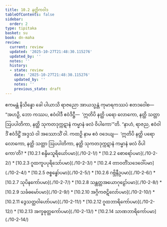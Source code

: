 ```yaml
---
title: 10.2 နတ္ထိကဝါဒ
tableOfContents: false
sidebar:
  order: 2
type: tipitaka
basket: su
book: dn-maha
review:
  current: review
  updated: '2025-10-27T21:48:30.115276'
  updated_by: ''
  notes: ''
  history:
  - state: review
    date: '2025-10-27T21:48:30.115276'
    updated_by: ''
    notes: ''
    previous_state: draft
---
```



<ReviewStatus review={frontmatter.review} showDetails={true} />

<HypothesisAnnotation frontmatter={frontmatter} />

<DynamicBreadcrumb />

<Division number="410" book="dn-maha" e="ch" v="7" p="255">

<Paragraph number="1095" book="dn-maha">
ဧကမန္တံ နိသိန္နော ခေါ ပါယာသိ ရာဇညော အာယသ္မန္တံ ကုမာရကဿပံ ဧတဒဝေါစ—  “အဟဉှိ, ဘော ကဿပ, ဧဝံဝါဒီ ဧဝံဒိဋ္ဌီ—  ‘ဣတိပိ နတ္ထိ ပရော လောကော, နတ္ထိ သတ္တာ ဩပပါတိကာ, နတ္ထိ သုကတဒုက္ကဋာနံ ကမ္မာနံ ဖလံ ဝိပါကော’”တိ. “နာဟံ, ရာဇည, ဧဝံဝါဒိံ ဧဝံဒိဋ္ဌိံ အဒ္ဒသံ ဝါ အဿောသိံ ဝါ. ကထဉှိ နာမ ဧဝံ ဝဒေယျ—  ‘ဣတိပိ နတ္ထိ ပရော လောကော, နတ္ထိ သတ္တာ ဩပပါတိကာ, နတ္ထိ သုကတဒုက္ကဋာနံ ကမ္မာနံ ဖလံ ဝိပါကော’တိ?

</Paragraph>
</Division>

<TableOfContents book="dn-maha" section="10.2">
* [10.2.1 စန္ဒိမသူရိယော်ပမာ](./10-2-1/)
* [10.2.2 စောရော်ပမာ](./10-2-2/)
* [10.2.3 ဂူထကူပပုရိသော်ပမာ](./10-2-3/)
* [10.2.4 တာဝတိံသဒေဝေါ်ပမာ](./10-2-4/)
* [10.2.5 ဇစ္စန္ဓော်ပမာ](./10-2-5/)
* [10.2.6 ဂဗ္ဘိနီဥပမာ](./10-2-6/)
* [10.2.7 သုပိနကော်ပမာ](./10-2-7/)
* [10.2.8 သန္တတ္တအယောဂုဠော်ပမာ](./10-2-8/)
* [10.2.9 သင်္ခဓမော်ပမာ](./10-2-9/)
* [10.2.10 အဂ္ဂိကဇဋိလော်ပမာ](./10-2-10/)
* [10.2.11 ဒွေသတ္ထဝါဟော်ပမာ](./10-2-11/)
* [10.2.12 ဂူထဘာရိကော်ပမာ](./10-2-12/)
* [10.2.13 အက္ခဓုတ္တကော်ပမာ](./10-2-13/)
* [10.2.14 သာဏဘာရိကော်ပမာ](./10-2-14/)
</TableOfContents>